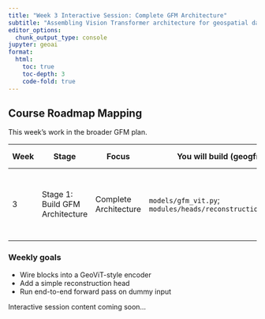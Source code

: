 ```yaml
---
title: "Week 3 Interactive Session: Complete GFM Architecture"
subtitle: "Assembling Vision Transformer architecture for geospatial data"
editor_options: 
  chunk_output_type: console
jupyter: geoai
format:
  html:
    toc: true
    toc-depth: 3
    code-fold: true
---
```


## Course Roadmap Mapping

This week’s work in the broader GFM plan.

| Week | Stage | Focus | You will build (geogfm) | Library tools | Outcome |
|------|-------|-------|--------------------------|---------------|---------|
| 3 | Stage 1: Build GFM Architecture | Complete Architecture | `models/gfm_vit.py`; `modules/heads/reconstruction_head.py` | `torch.nn` (timm as reference) | Encoder assembled; end-to-end forward on dummy input |

### Weekly goals
- Wire blocks into a GeoViT-style encoder
- Add a simple reconstruction head
- Run end-to-end forward pass on dummy input

Interactive session content coming soon...
